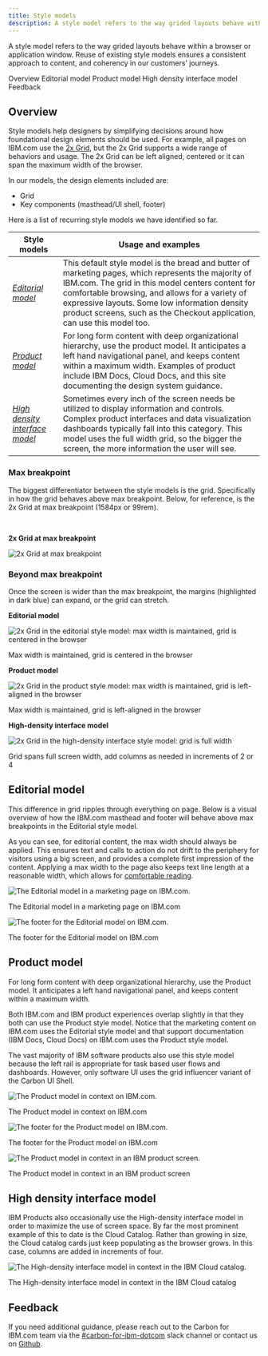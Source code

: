 ```yaml
---
title: Style models
description: A style model refers to the way grided layouts behave within the a browser or application window. Reuse of existing style models ensures a consistent approach to content, and coherency in our customers’ journeys.
---
```


<PageDescription>

A style model refers to the way grided layouts behave within a browser or application window. Reuse of existing style models ensures a consistent approach to content, and coherency in our customers’ journeys.

</PageDescription>

<AnchorLinks>

<AnchorLink>Overview</AnchorLink>
<AnchorLink>Editorial model</AnchorLink>
<AnchorLink>Product model</AnchorLink>
<AnchorLink>High density interface model</AnchorLink>
<AnchorLink>Feedback</AnchorLink>

</AnchorLinks>

## Overview

Style models help designers by simplifying decisions around how foundational design elements should be used. For example, all pages on IBM.com use the [2x Grid](https://www.carbondesignsystem.com/guidelines/2x-grid/overview/), but the 2x Grid supports a wide range of behaviors and usage. The 2x Grid can be left aligned, centered or it can span the maximum width of the browser.

In our models, the design elements included are:

- Grid
- Key components (masthead/UI shell, footer)

Here is a list of recurring style models we have identified so far.

| Style models                                                    | Usage and examples                                                                                                                                                                                                                                                                                                                      |
| --------------------------------------------------------------- | --------------------------------------------------------------------------------------------------------------------------------------------------------------------------------------------------------------------------------------------------------------------------------------------------------------------------------------- |
| [_Editorial model_](#editorial-model)                           | This default style model is the bread and butter of marketing pages, which represents the majority of IBM.com. The grid in this model centers content for comfortable browsing, and allows for a variety of expressive layouts. Some low information density product screens, such as the Checkout application, can use this model too. |
| [_Product model_](#product-model)                               | For long form content with deep organizational hierarchy, use the product model. It anticipates a left hand navigational panel, and keeps content within a maximum width. Examples of product include IBM Docs, Cloud Docs, and this site documenting the design system guidance.                                                       |
| [_High density interface model_](#high-density-interface-model) | Sometimes every inch of the screen needs be utilized to display information and controls. Complex product interfaces and data visualization dashboards typically fall into this category. This model uses the full width grid, so the bigger the screen, the more information the user will see.                                        |

### Max breakpoint

The biggest differentiator between the style models is the grid. Specifically in how the grid behaves above max breakpoint. Below, for reference, is the 2x Grid at max breakpoint (1584px or 99rem).

<br />

<Row>
<Column colLg={2} colMd={2}>

**2x Grid at max breakpoint**<br/>

</Column>
<Column colLg={10} colMd={6}>

![2x Grid at max breakpoint](../../images/guidelines/style-models/overview_2x_grid_max.png)

</Column>
</Row>

### Beyond max breakpoint

Once the screen is wider than the max breakpoint, the margins (highlighted in dark blue) can expand, or the grid can stretch.

<Row>
  <Column colLg={2} colMd={2} colSm={4}>

**Editorial model**

</Column>
  <Column colLg={10} colMd={6} colSm={4}>

![2x Grid in the editorial style model: max width is maintained, grid is centered in the browser](../../images/guidelines/style-models/overview_editorial_style_model.png)

<Caption>Max width is maintained, grid is centered in the browser</Caption>

  </Column>
</Row>
<Row>
  <Column colLg={2} colMd={2} colSm={4}>

**Product model**

</Column>
  <Column colLg={10} colMd={6} colSm={4}>

![2x Grid in the product style model: max width is maintained, grid is left-aligned in the browser](../../images/guidelines/style-models/overview_product_style_model.png)

<Caption>Max width is maintained, grid is left-aligned in the browser</Caption>

  </Column>
</Row>
<Row>
  <Column colLg={2} colMd={2} colSm={4}>

**High-density interface model**

</Column>
  <Column colLg={10} colMd={6} colSm={4}>

![2x Grid in the high-density interface style model: grid is full width](../../images/guidelines/style-models/overview_hi_density_style_model.png)

<Caption>
  Grid spans full screen width, add columns as needed in increments of 2 or 4
</Caption>

  </Column>
</Row>

## Editorial model

This difference in grid ripples through everything on page. Below is a visual overview of how the IBM.com masthead and footer will behave above max breakpoints in the Editorial style model.

As you can see, for editorial content, the max width should always be applied. This ensures text and calls to action do not drift to the periphery for visitors using a big screen, and provides a complete first impression of the content. Applying a max width to the page also keeps text line length at a reasonable width, which allows for [comfortable reading](https://www.ibm.com/design/language/typography/type-basics/#comfortable-reading).

<Row>
  <Column colLg={6} colMd={4}>

![The Editorial model in a marketing page on IBM.com.](../../images/guidelines/style-models/editorial_style_model_01.png)

<Caption>The Editorial model in a marketing page on IBM.com</Caption>

  </Column>
  <Column colLg={6} colMd={4}>

![The footer for the Editorial model on IBM.com.](../../images/guidelines/style-models/editorial_style_model_02.png)

<Caption>The footer for the Editorial model on IBM.com</Caption>

  </Column>
</Row>

## Product model

For long form content with deep organizational hierarchy, use the Product model. It anticipates a left hand navigational panel, and keeps content within a maximum width.

Both IBM.com and IBM product experiences overlap slightly in that they both can use the Product style model. Notice that the marketing content on IBM.com uses the Editorial style model and that support documentation (IBM Docs, Cloud Docs) on IBM.com uses the Product style model.

The vast majority of IBM software products also use this style model because the left rail is appropriate for task based user flows and dashboards. However, only software UI uses the grid influencer variant of the Carbon UI Shell.

<Row>
  <Column colLg={6} colMd={4}>

![The Product model in context on IBM.com.](../../images/guidelines/style-models/product_style_model_01.png)

<Caption>The Product model in context on IBM.com</Caption>

  </Column>
  <Column colLg={6} colMd={4}>

![The footer for the Product model on IBM.com.](../../images/guidelines/style-models/product_style_model_02.png)

<Caption>The footer for the Product model on IBM.com</Caption>

  </Column>
</Row>
<Row>
  <Column colLg={6} colMd={4}>

![The Product model in context in an IBM product screen.](../../images/guidelines/style-models/product_style_model_03.png)

<Caption>The Product model in context in an IBM product screen</Caption>

  </Column>
</Row>

## High density interface model

IBM Products also occasionally use the High-density interface model in order to maximize the use of screen space. By far the most prominent example of this to date is the Cloud Catalog. Rather than growing in size, the Cloud catalog cards just keep populating as the browser grows. In this case, columns are added in increments of four.

<Row>
  <Column colLg={6} colMd={4}>

![The High-density interface model in context in the IBM Cloud catalog.](../../images/guidelines/style-models/hi-density_style_model.png)

<Caption>
  The High-density interface model in context in the IBM Cloud catalog
</Caption>

  </Column>
</Row>

## Feedback

If you need additional guidance, please reach out to the Carbon for IBM.com team via the [#carbon-for-ibm-dotcom](https://cognitive-app.slack.com/archives/C2PLX8GQ6) slack channel or contact us on [Github](https://github.com/carbon-design-system/carbon-for-ibm-dotcom/issues/new?assignees=&labels=question&projects=&template=question.yaml&title=%5BYOUR+TITLE%5D%3A+Brief+description).
